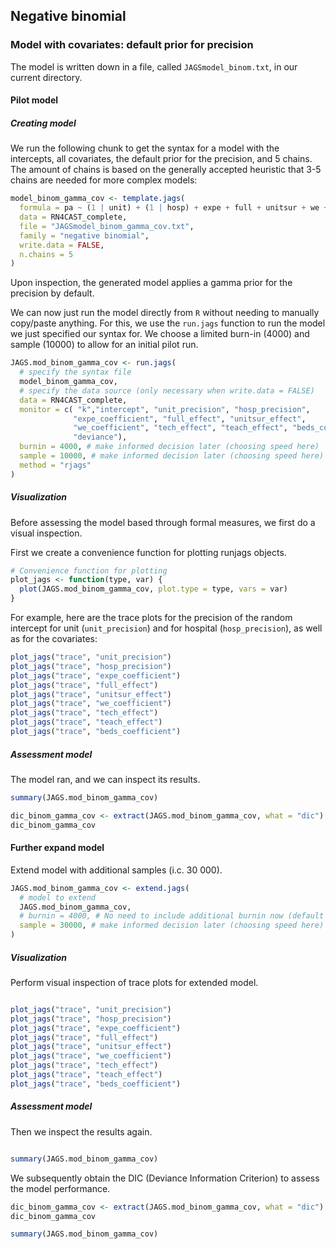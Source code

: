 ## Negative binomial
### Model with covariates: default prior for precision

The model is written down in a file, called `JAGSmodel_binom.txt`, in our
current directory. 

#### Pilot model

##### Creating model

We run the following chunk to get the syntax for a model
with the intercepts, all covariates, the default prior for the
precision, and 5 chains. The amount of chains is based on the generally
accepted heuristic that 3-5 chains are needed for more complex models:
  
```{r template-uniform, message=FALSE, warning=FALSE}
model_binom_gamma_cov <- template.jags(
  formula = pa ~ (1 | unit) + (1 | hosp) + expe + full + unitsur + we + tech + teach + beds,
  data = RN4CAST_complete,
  file = "JAGSmodel_binom_gamma_cov.txt",
  family = "negative binomial",
  write.data = FALSE,
  n.chains = 5 
)
```

Upon inspection, the generated model applies a gamma prior for the precision by default.
<!--- Why not a Beta distribution, since that is conjugate?? --->


We can now just run the model directly from `R` without needing to
manually copy/paste anything. For this, we use the `run.jags` function
to run the model we just specified our syntax for. We choose a limited
burn-in (4000) and sample (10000) to allow for an initial pilot run.
<!--- Should method=rjags be  used in original model design (see documentation extend.jags - then no need to recompile model when extending) ? --->
  
```{r run-mod}
JAGS.mod_binom_gamma_cov <- run.jags(
  # specify the syntax file
  model_binom_gamma_cov,
  # specify the data source (only necessary when write.data = FALSE)
  data = RN4CAST_complete,
  monitor = c( "k","intercept", "unit_precision", "hosp_precision", 
              "expe_coefficient", "full_effect", "unitsur_effect", 
              "we_coefficient", "tech_effect", "teach_effect", "beds_coefficient",
              "deviance"),
  burnin = 4000, # make informed decision later (choosing speed here)
  sample = 10000, # make informed decision later (choosing speed here)
  method = "rjags" 
)
```

##### Visualization

Before assessing the model based through formal measures, we first do a
visual inspection. 

First we create a convenience function for plotting runjags objects.

```{r plot-function}
# Convenience function for plotting
plot_jags <- function(type, var) {
  plot(JAGS.mod_binom_gamma_cov, plot.type = type, vars = var)
}
```

For example, here are the trace plots for the precision of the random
intercept for unit (`unit_precision`) and for hospital (`hosp_precision`), 
as well as for the covariates:
  
```{r traceplots, message=FALSE, out.width="50%", fig.align='center'}
plot_jags("trace", "unit_precision")
plot_jags("trace", "hosp_precision")
plot_jags("trace", "expe_coefficient")
plot_jags("trace", "full_effect")
plot_jags("trace", "unitsur_effect")
plot_jags("trace", "we_coefficient")
plot_jags("trace", "tech_effect")
plot_jags("trace", "teach_effect")
plot_jags("trace", "beds_coefficient")
```


<!--- TO BE UPDATED: 
The trace plot seem fairly ok. There are still quite some outliers, but none of the plots get stuck.
--->


##### Assessment model

The model ran, and we can inspect its results.

```{r summary-mod}
summary(JAGS.mod_binom_gamma_cov)
```

<!--- TO BE UPDATED:
The Gelman-Rubin ANOVA diagnostic (i.e. estimated potential scale reduction factor - PSRF) is close to 1 for all parameters, which is the aim. However, the MCMC error is still fairly large in comparison with the SD, ranging from 0.5 to 1.2. Additional measures (longer chain, accelerating measure) are necessary.

We subsequently obtain the DIC (Deviance Information Criterion) to assess the model performance.
--->

```{r dic}
dic_binom_gamma_cov <- extract(JAGS.mod_binom_gamma_cov, what = "dic") 
dic_binom_gamma_cov
```

<!--- TO BE UPDATED:
The results are the following:
  
-   Mean deviance:  8895 
-   penalty 103.6 
-   Penalized deviance: 8999 
--->

#### Further expand model
Extend model with additional samples (i.c. 30 000).

```{r extend-mod}
JAGS.mod_binom_gamma_cov <- extend.jags(
  # model to extend
  JAGS.mod_binom_gamma_cov,
  # burnin = 4000, # No need to include additional burnin now (default = 0) since we expand instead of rerun model??
  sample = 30000, # make informed decision later (choosing speed here)
)
```

##### Visualization

Perform visual inspection of trace plots for extended model.
<!--- using reference of previous code block does not seem to work --->
```{r traceplots-extend, ref.label=c('traceplots')}
```

```{r plots, message=FALSE, out.width="50%", fig.align='center'}
plot_jags("trace", "unit_precision")
plot_jags("trace", "hosp_precision")
plot_jags("trace", "expe_coefficient")
plot_jags("trace", "full_effect")
plot_jags("trace", "unitsur_effect")
plot_jags("trace", "we_coefficient")
plot_jags("trace", "tech_effect")
plot_jags("trace", "teach_effect")
plot_jags("trace", "beds_coefficient")
```

<!--- TO BE UPDATED:
The trace plots look fairly well, with some outliers. None of the trace plots get stuck.
--->

##### Assessment model

Then we inspect the results again.
<!--- using reference of previous code block does not seem to work --->
```{r summary-mod-extend, ref.label='summary-mod'}
```

```{r summary-mod}
summary(JAGS.mod_binom_gamma_cov)
```

<!--- TO BE UPDATED:
The Gelman-Rubin ANOVA diagnostic (i.e. estimated potential scale reduction factor - PSRF) is close to 1 for all parameters, which is the aim. However, the MCMC error is still fairly large in comparison with the SD, ranging from 0.3 to 0.6. 
--->

We subsequently obtain the DIC (Deviance Information Criterion) to assess the model performance.

<!--- using references?? --->
```{r dic}
dic_binom_gamma_cov <- extract(JAGS.mod_binom_gamma_cov, what = "dic") 
dic_binom_gamma_cov
```


<!--- add results  --->


```{r summary-mod}
summary(JAGS.mod_binom_gamma_cov)
```

